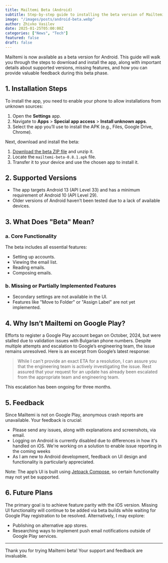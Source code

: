 ```yaml
---
title: Mailtemi Beta (Android)
subtitle: Step-by-step guide to installing the beta version of Mailtemi on Android, along with supported versions, feedback, and future plans.
image: "/images/posts/android-beta.webp"
author: Zhivko Vasilev
date: 2025-01-25T05:00:00Z
categories: ["News", "Tech"]
featured: false
draft: false
---
```


Mailtemi is now available as a beta version for Android. This guide will walk you through the steps to download and install the app, along with important details about supported versions, missing features, and how you can provide valuable feedback during this beta phase.

## 1. Installation Steps

To install the app, you need to enable your phone to allow installations from unknown sources:

1. Open the **Settings** app.
2. Navigate to **Apps** > **Special app access** > **Install unknown apps**.
3. Select the app you’ll use to install the APK (e.g., Files, Google Drive, Chrome).

Next, download and install the beta:

1. [Download the beta ZIP file](https://user.fm/files/v2-00c0931b328f936b957afd06dfe77d92/mailtemi-beta.zip) and unzip it.
2. Locate the `mailtemi-beta-0.8.1.apk` file.
3. Transfer it to your device and use the chosen app to install it.

## 2. Supported Versions

- The app targets Android 13 (API Level 33) and has a minimum requirement of Android 10 (API Level 29).
- Older versions of Android haven’t been tested due to a lack of available devices.

## 3. What Does "Beta" Mean?

### a. Core Functionality
The beta includes all essential features:
- Setting up accounts.
- Viewing the email list.
- Reading emails.
- Composing emails.

### b. Missing or Partially Implemented Features
- Secondary settings are not available in the UI.
- Features like "Move to Folder" or "Assign Label" are not yet implemented.

## 4. Why Isn’t Mailtemi on Google Play?

Efforts to register a Google Play account began on October, 2024, but were stalled due to validation issues with Bulgarian phone numbers. Despite multiple attempts and escalation to Google’s engineering team, the issue remains unresolved. Here is an excerpt from Google’s latest response:

> While I can't provide an exact ETA for a resolution, I can assure you that the engineering team is actively investigating the issue. Rest assured that your request for an update has already been escalated from the appropriate team and engineering team.

This escalation has been ongoing for three months.

## 5. Feedback

Since Mailtemi is not on Google Play, anonymous crash reports are unavailable. Your feedback is crucial:

- Please send any issues, along with explanations and screenshots, via email.
- Logging on Android is currently disabled due to differences in how it's handled on iOS. We're working on a solution to enable issue reporting in the coming weeks
- As I am new to Android development, feedback on UI design and functionality is particularly appreciated.

Note: The app’s UI is built using [Jetpack Compose](https://developer.android.com/compose), so certain functionality may not yet be supported.

## 6. Future Plans

The primary goal is to achieve feature parity with the iOS version. Missing UI functionality will continue to be added via beta builds while waiting for Google Play registration to be resolved. Alternatively, I may explore:

- Publishing on alternative app stores.
- Researching ways to implement push email notifications outside of Google Play services.

---

Thank you for trying Mailtemi beta! Your support and feedback are invaluable.
   
